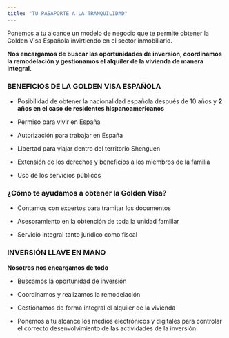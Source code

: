 ```yaml
---
title: "TU PASAPORTE A LA TRANQUILIDAD"
---
```


Ponemos a tu alcance un modelo de negocio que te permite obtener la Golden Visa Española invirtiendo en el sector inmobiliario.

**Nos encargamos de buscar las oportunidades de inversión, coordinamos la remodelación y gestionamos el alquiler de la vivienda de manera integral.**

### **BENEFICIOS DE LA GOLDEN VISA ESPAÑOLA**

-   Posibilidad de obtener la nacionalidad española después de 10 años y **2 años en el caso de residentes hispanoamericanos**

-   Permiso para vivir en España

-   Autorización para trabajar en España

-   Libertad para viajar dentro del territorio Shenguen

-   Extensión de los derechos y beneficios a los miembros de la familia

-   Uso de los servicios públicos

### **¿Cómo te ayudamos a obtener la Golden Visa?**

-   Contamos con expertos para tramitar los documentos

-   Asesoramiento en la obtención de toda la unidad familiar

-   Servicio integral tanto jurídico como fiscal

### **INVERSIÓN LLAVE EN MANO**

**Nosotros nos encargamos de todo**

-   Buscamos la oportunidad de inversión

-   Coordinamos y realizamos la remodelación

-   Gestionamos de forma integral el alquiler de la vivienda

-   Ponemos a tu alcance los medios electrónicos y digitales para controlar el correcto desenvolvimiento de las actividades de la inversión
